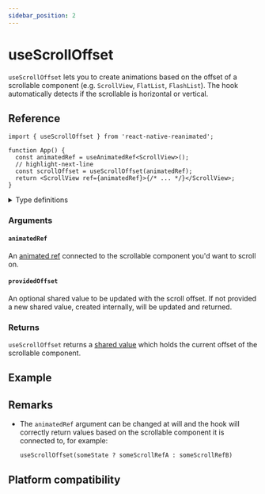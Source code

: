 ```yaml
---
sidebar_position: 2
---
```


# useScrollOffset

`useScrollOffset` lets you to create animations based on the offset of a scrollable component (e.g. `ScrollView`, `FlatList`, `FlashList`).
The hook automatically detects if the scrollable is horizontal or vertical.

## Reference

```tsx
import { useScrollOffset } from 'react-native-reanimated';

function App() {
  const animatedRef = useAnimatedRef<ScrollView>();
  // highlight-next-line
  const scrollOffset = useScrollOffset(animatedRef);
  return <ScrollView ref={animatedRef}>{/* ... */}</ScrollView>;
}
```

<details>
<summary>Type definitions</summary>

```typescript
function useScrollOffset<C extends ScrollableComponent>(
  animatedRef: AnimatedRef<C> | null,
  providedOffset?: SharedValue<number>
): SharedValue<number>;

type ScrollableComponent = Component<
  Pick<
    ScrollViewProps,
    | 'onScroll'
    | 'onScrollBeginDrag'
    | 'onScrollEndDrag'
    | 'onMomentumScrollBegin'
    | 'onMomentumScrollEnd'
  >
> &
  Pick<ScrollView, 'getScrollableNode'>;
```

</details>

### Arguments

#### `animatedRef`

An [animated ref](/docs/next/core/useAnimatedRef#returns) connected to the scrollable component you'd want to scroll on.

#### `providedOffset` <Optional/>

An optional shared value to be updated with the scroll offset. If not provided a new shared value, created internally, will be updated and returned.

### Returns

`useScrollOffset` returns a [shared value](/docs/next/fundamentals/glossary#shared-value) which holds the current offset of the scrollable component.

## Example


<InteractiveExample src={ScrollOffsetSrc} component={ScrollOffset} showCode />

## Remarks

- The `animatedRef` argument can be changed at will and the hook will correctly return values based on the scrollable component it is connected to, for example:

  `useScrollOffset(someState ? someScrollRefA : someScrollRefB)`

## Platform compatibility

<PlatformCompatibility android ios web />
